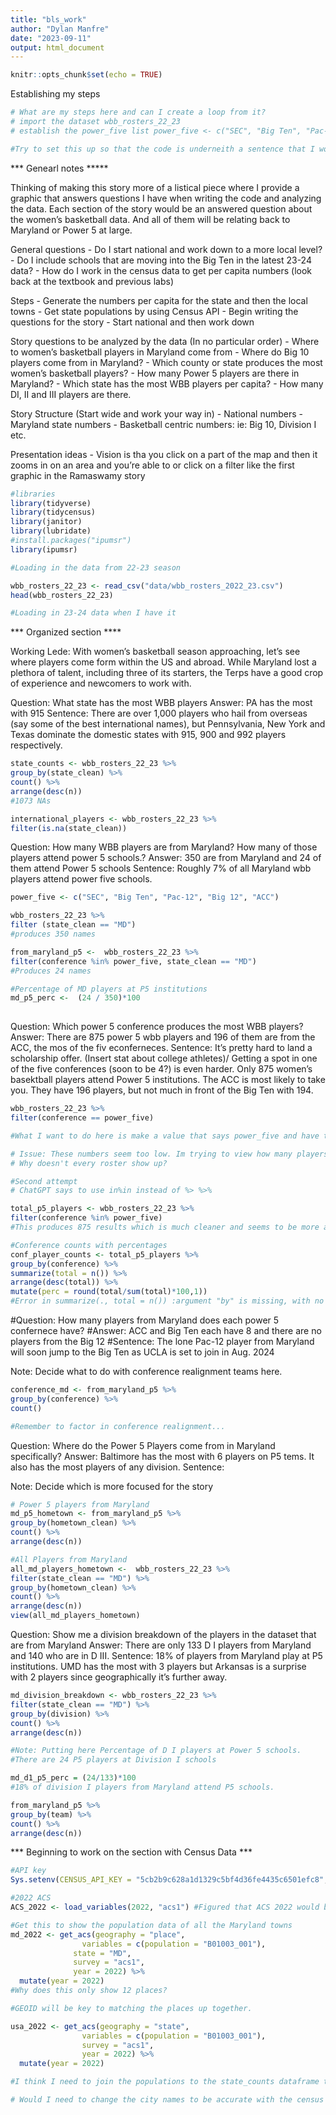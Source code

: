 ```yaml
---
title: "bls_work"
author: "Dylan Manfre"
date: "2023-09-11"
output: html_document
---
```


```r
knitr::opts_chunk$set(echo = TRUE)
```

Establishing my steps

```r

# What are my steps here and can I create a loop from it?
# import the dataset wbb_rosters_22_23
# establish the power_five list power_five <- c("SEC", "Big Ten", "Pac-12", "Big 12", "ACC")

#Try to set this up so that the code is underneith a sentence that I would write in the story. 


```

*** Genearl notes *****

Thinking of making this story more of a listical piece where I provide a graphic that answers questions I have when writing the code and analyzing the data. Each section of the story would be an answered question about the women's basketball data. And all of them will be relating back to Maryland or Power 5 at large.


General questions
- Do I start national and work down to a more local level?
- Do I include schools that are moving into the Big Ten in the latest 23-24 data?
- How do I work in the census data to get per capita numbers (look back at the textbook and previous labs)


Steps
- Generate the numbers per capita for the state and then the local towns
- Get state populations by using Census API 
- Begin writing the questions for the story
- Start national and then work down




Story questions to be analyzed by the data (In no particular order)
- Where to women's basketball players in Maryland come from
- Where do Big 10 players come from in Maryland?
- Which county or state produces the most women's basketball players?
- How many Power 5 players are there in Maryland?
- Which state has the most WBB players per capita?
- How many DI, II and III players are there. 


Story Structure (Start wide and work your way in)
- National numbers
- Maryland state numbers
- Basketball centric numbers: ie: Big 10, Division I etc.




Presentation ideas
- Vision is tha you click on a part of the map and then it zooms in on an area and you're able to or click on a filter like the first graphic in the Ramaswamy story



```r
#libraries
library(tidyverse)
library(tidycensus)
library(janitor)
library(lubridate)
#install.packages("ipumsr")
library(ipumsr)

```

```r

#Loading in the data from 22-23 season

wbb_rosters_22_23 <- read_csv("data/wbb_rosters_2022_23.csv")
head(wbb_rosters_22_23)

#Loading in 23-24 data when I have it


```

*** Organized section ****


Working Lede: With women's basketball season approaching, let's see where players come form within the US and abroad. While Maryland lost a plethora of talent, including three of its starters, the Terps have a good crop of experience and newcomers to work with.


Question: What state has the most WBB players
Answer: PA has the most with 915
Sentence: There are over 1,000 players who hail from overseas (say some of the best international names), but Pennsylvania, New York and Texas dominate the domestic states with 915, 900 and 992 players respectively.
```r

state_counts <- wbb_rosters_22_23 %>% 
group_by(state_clean) %>%
count() %>% 
arrange(desc(n))
#1073 NAs

international_players <- wbb_rosters_22_23 %>% 
filter(is.na(state_clean))

```

Question: How many WBB players are from Maryland? How many of those players attend power 5 schools.?
Answer: 350 are from Maryland and 24 of them attend Power 5 schools
Sentence: Roughly 7% of all Maryland wbb players attend power five schools.
```r

power_five <- c("SEC", "Big Ten", "Pac-12", "Big 12", "ACC")

wbb_rosters_22_23 %>% 
filter (state_clean == "MD")
#produces 350 names

from_maryland_p5 <-  wbb_rosters_22_23 %>% 
filter(conference %in% power_five, state_clean == "MD")
#Produces 24 names

#Percentage of MD players at P5 institutions
md_p5_perc <-  (24 / 350)*100
  
```


Question: Which power 5 conference produces the most WBB players?
Answer: There are 875 power 5 wbb players and 196 of them are from the ACC, the mos of the fiv econferneces.
Sentence: It's pretty hard to land a scholarship offer. (Insert stat about college athletes)/ Getting a spot in one of the five conferences (soon to be 4?) is even harder. Only 875 women's basektball players attend Power 5 institutions. The ACC is most likely to take you. They have 196 players, but not much in front of the Big Ten with 194.
```r

wbb_rosters_22_23 %>%
filter(conference == power_five)

#What I want to do here is make a value that says power_five and have that be equal to "Big Ten", "Big 12", "ACC", "SEC', "Pac-12" so that when I filter I can say Filter to show me only players in the power_five conferences.

# Issue: These numbers seem too low. Im trying to view how many players there are in the power 5 conferneces
# Why doesn't every roster show up?

#Second attempt
# ChatGPT says to use in%in instead of %> %>% 

total_p5_players <- wbb_rosters_22_23 %>%
filter(conference %in% power_five)
#This produces 875 results which is much cleaner and seems to be more accurate. 

#Conference counts with percentages
conf_player_counts <- total_p5_players %>% 
group_by(conference) %>%
summarize(total = n()) %>% 
arrange(desc(total)) %>% 
mutate(perc = round(total/sum(total)*100,1))
#Error in summarize(., total = n()) :argument "by" is missing, with no default

```

#Question: How many players from Maryland does each power 5 confernece have?
#Answer: ACC and Big Ten each have 8 and there are no players from the Big 12
#Sentence: The lone Pac-12 player from Maryland will soon jump to the Big Ten as UCLA is set to join in Aug. 2024

Note: Decide what to do with conference realignment teams here.
```r

conference_md <- from_maryland_p5 %>% 
group_by(conference) %>% 
count()

#Remember to factor in conference realignment...

```

Question: Where do the Power 5 Players come from in Maryland specifically?
Answer: Baltimore has the most with 6 players on P5 tems. It also has the most players of any division.
Sentence:


Note: Decide which is more focused for the story
```r
# Power 5 players from Maryland
md_p5_hometown <- from_maryland_p5 %>% 
group_by(hometown_clean) %>% 
count() %>% 
arrange(desc(n))

#All Players from Maryland
all_md_players_hometown <-  wbb_rosters_22_23 %>% 
filter(state_clean == "MD") %>% 
group_by(hometown_clean) %>% 
count() %>% 
arrange(desc(n))
view(all_md_players_hometown)


```

Question: Show me a division breakdown of the players in the dataset that are from Maryland
Answer: There are only 133 D I players from Maryland and 140 who are in D III.
Sentence: 18% of players from Maryland play at P5 institutions. UMD has the most with 3 players but Arkansas is a surprise with 2 players since geographically it's further away. 


```r
md_division_breakdown <- wbb_rosters_22_23 %>% 
filter(state_clean == "MD") %>% 
group_by(division) %>% 
count() %>% 
arrange(desc(n))

#Note: Putting here Percentage of D I players at Power 5 schools.
#There are 24 P5 players at Division I schools

md_d1_p5_perc = (24/133)*100
#18% of division I players from Maryland attend P5 schools.

from_maryland_p5 %>% 
group_by(team) %>% 
count() %>% 
arrange(desc(n))

```





*** Beginning to work on the section with Census Data ***

```r
#API key
Sys.setenv(CENSUS_API_KEY = "5cb2b9c628a1d1329c5bf4d36fe4435c6501efc8", overwrite = TRUE)

#2022 ACS
ACS_2022 <- load_variables(2022, "acs1") #Figured that ACS 2022 would be best for this project because im only comparing 2022-2023 and 23-24

#Get this to show the population data of all the Maryland towns
md_2022 <- get_acs(geography = "place",
                variables = c(population = "B01003_001"),      
              state = "MD",
              survey = "acs1",
              year = 2022) %>% 
  mutate(year = 2022)
#Why does this only show 12 places?

#GEOID will be key to matching the places up together. 

usa_2022 <- get_acs(geography = "state",
                variables = c(population = "B01003_001"),
                survey = "acs1",
                year = 2022) %>% 
  mutate(year = 2022)

#I think I need to join the populations to the state_counts dataframe to then do a mutate and identify number of WBB players per capita in each state.  

# Would I need to change the city names to be accurate with the census stuff



```


